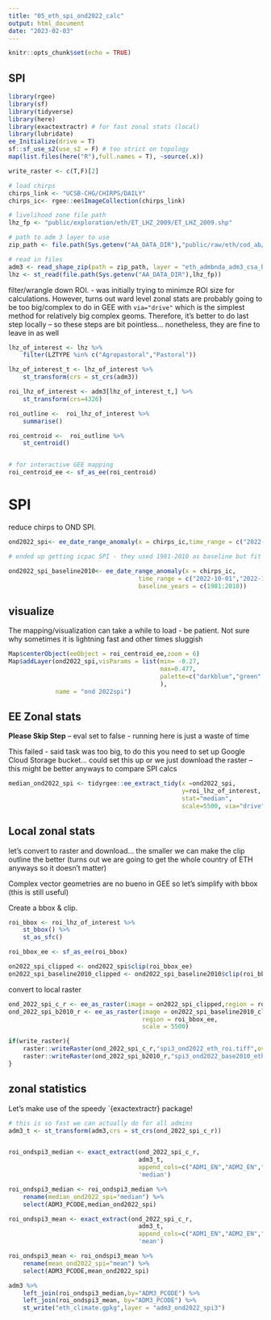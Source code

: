 ```yaml
---
title: "05_eth_spi_ond2022_calc"
output: html_document
date: "2023-02-03"
---
```


```r
knitr::opts_chunk$set(echo = TRUE)
```

## SPI

```r
library(rgee)
library(sf)
library(tidyverse)
library(here)
library(exactextractr) # for fast zonal stats (local)
library(lubridate)
ee_Initialize(drive = T)
sf::sf_use_s2(use_s2 = F) # too strict on topology
map(list.files(here("R"),full.names = T), ~source(.x))

write_raster <- c(T,F)[2]
```


```r
# load chirps
chirps_link <- "UCSB-CHG/CHIRPS/DAILY"
chirps_ic<- rgee::ee$ImageCollection(chirps_link)

# livelihood zone file path
lhz_fp <- "public/exploration/eth/ET_LHZ_2009/ET_LHZ_2009.shp"

# path to adm 3 layer to use
zip_path <- file.path(Sys.getenv("AA_DATA_DIR"),"public/raw/eth/cod_ab/eth_cod_ab.shp.zip")

# read in files
adm3 <- read_shape_zip(path = zip_path, layer = "eth_admbnda_adm3_csa_bofedb_2021")
lhz <- st_read(file.path(Sys.getenv("AA_DATA_DIR"),lhz_fp))

```


filter/wrangle down ROI.
- was initially trying to minimze ROI size for calculations. However, turns out ward level zonal stats are probably going to be too big/complex to do in GEE with `via="drive"` which is the simplest method for relatively big complex geoms. Therefore, it's better to do last step locally -- so these steps are bit pointless... nonetheless, they are fine to leave in as well
```r
lhz_of_interest <- lhz %>% 
    filter(LZTYPE %in% c("Agropastoral","Pastoral"))

lhz_of_interest_t <- lhz_of_interest %>% 
    st_transform(crs = st_crs(adm3))

roi_lhz_of_interest <- adm3[lhz_of_interest_t,] %>%
    st_transform(crs=4326)

roi_outline <-  roi_lhz_of_interest %>% 
    summarise()

roi_centroid <-  roi_outline %>% 
    st_centroid()


# for interactive GEE mapping
roi_centroid_ee <- sf_as_ee(roi_centroid)
```


# SPI

reduce chirps to OND SPI.

```r
ond2022_spi<- ee_date_range_anomaly(x = chirps_ic,time_range = c("2022-10-01","2022-12-31"))

# ended up getting icpac SPI - they used 1981-2010 as baseline but fit to gamma distribution. Curious to compare:

ond2022_spi_baseline2010<- ee_date_range_anomaly(x = chirps_ic,
                                    time_range = c("2022-10-01","2022-12-31"),
                                    baseline_years = c(1981:2010))


```


## visualize

The mapping/visualization can take a while to load - be patient. Not sure why sometimes it is lightning fast and other times sluggish
```r
Map$centerObject(eeObject = roi_centroid_ee,zoom = 6)
Map$addLayer(ond2022_spi,visParams = list(min= -0.27,
                                          max=0.477,
                                          palette=c("darkblue","green","red")
                                          ),
             name = "ond 2022spi")
```



## EE Zonal stats

**Please Skip Step** -- eval set to false - running here is just a waste of time

This failed - said task was too big, to do this you need to set up Google Cloud Storage bucket... could set this up or we just download the raster -- this might be better anyways to compare SPI calcs
```r
median_ond2022_spi <- tidyrgee::ee_extract_tidy(x =ond2022_spi,
                                                y=roi_lhz_of_interest,
                                                stat="median",
                                                scale=5500, via="drive")
```


## Local zonal stats

let's convert to raster and download... the smaller we can make the clip outline the better (turns out we are going to get the whole country of ETH anyways so it doesn't matter)

Complex vector geometries are no bueno in GEE so let's simplify with bbox (this is still useful)

Create a bbox  & clip. 
```r
roi_bbox <- roi_lhz_of_interest %>% 
    st_bbox() %>% 
    st_as_sfc()

roi_bbox_ee <- sf_as_ee(roi_bbox)

on2022_spi_clipped <- ond2022_spi$clip(roi_bbox_ee)
on2022_spi_baseline2010_clipped <- ond2022_spi_baseline2010$clip(roi_bbox_ee)
```

convert to local raster 
```r
ond_2022_spi_c_r <- ee_as_raster(image = on2022_spi_clipped,region = roi_bbox_ee,scale = 5500)
ond_2022_spi_b2010_r <- ee_as_raster(image = on2022_spi_baseline2010_clipped,
                                     region = roi_bbox_ee,
                                     scale = 5500)

if(write_raster){
    raster::writeRaster(ond_2022_spi_c_r,"spi3_ond2022_eth_roi.tiff",overwrite=T)
    raster::writeRaster(ond_2022_spi_b2010_r,"spi3_ond2022_base2010_eth_roi.tiff",overwrite=T)
}
```

## zonal statistics

Let's make use of the speedy `{exactextractr} package!

```r

# this is so fast we can actually do for all admins
adm3_t <- st_transform(adm3,crs = st_crs(ond_2022_spi_c_r))


roi_ondspi3_median <- exact_extract(ond_2022_spi_c_r,
                                    adm3_t,
                                    append_cols=c("ADM1_EN","ADM2_EN","ADM2_PCODE","ADM3_EN","ADM3_PCODE"),
                                    'median')

roi_ondspi3_median <- roi_ondspi3_median %>% 
    rename(median_ond2022_spi="median") %>% 
    select(ADM3_PCODE,median_ond2022_spi)

roi_ondspi3_mean <- exact_extract(ond_2022_spi_c_r,
                                    adm3_t,
                                    append_cols=c("ADM1_EN","ADM2_EN","ADM2_PCODE","ADM3_EN","ADM3_PCODE"),
                                    'mean')

roi_ondspi3_mean <- roi_ondspi3_mean %>% 
    rename(mean_ond2022_spi="mean") %>% 
    select(ADM3_PCODE,mean_ond2022_spi)

adm3 %>% 
    left_join(roi_ondspi3_median,by="ADM3_PCODE") %>% 
    left_join(roi_ondspi3_mean, by="ADM3_PCODE") %>% 
    st_write("eth_climate.gpkg",layer = "adm3_ond2022_spi3")
```
